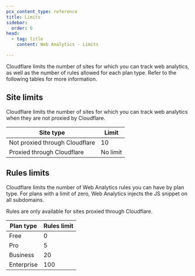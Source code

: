 ```yaml
---
pcx_content_type: reference
title: Limits
sidebar:
  order: 6
head:
  - tag: title
    content: Web Analytics - Limits

---
```


Cloudflare limits the number of sites for which you can track web analytics, as well as the number of rules allowed for each plan type. Refer to the following tables for more information.

## Site limits

Cloudflare limits the number of sites for which you can track web analytics when they are not proxied by Cloudflare.

| Site type                      | Limit    |
| ------------------------------ | -------- |
| Not proxied through Cloudflare | 10       |
| Proxied through Cloudflare     | No limit |

## Rules limits

Cloudflare limits the number of Web Analytics rules you can have by plan type. For plans with a limit of zero, Web Analytics injects the JS snippet on all subdomains.

Rules are only available for sites proxied through Cloudflare.

| Plan type  | Rules limit |
| ---------- | ----------- |
| Free       | 0           |
| Pro        | 5           |
| Business   | 20          |
| Enterprise | 100         |
